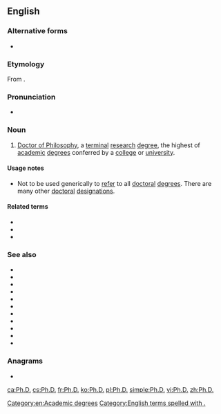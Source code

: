{{also|PhD}}
==English==
{{wikipedia}}

===Alternative forms===
* {{l|en|PhD}}

===Etymology===
From {{etyl|la|en}} {{m|la|[[philosophia|philosophiae]] [[doctor]]}}.

===Pronunciation===
* {{IPA|lang=en|/ˈpiːˌeɪ̯tʃˈdiː/}}

===Noun===
{{en-noun|?}}

# [[Doctor of Philosophy]], a [[terminal]] [[research]] [[degree]], the highest of [[academic]] [[degree]]s conferred by a [[college]] or [[university]].

====Usage notes====
* Not to be used generically to [[refer]] to all [[doctoral]] [[degree]]s. There are many other [[doctoral]] [[designation]]s.

====Related terms====
* {{l|en|doctor}}
* {{l|en|doctoral}}
* {{l|en|doctorate}}

===See also===
* {{l|en|ABD}}
* {{l|en|D.A.}}
* {{l|en|D.Arch.}}
* {{l|en|D.B.A.}}
* {{l|en|D.F.A.}}
* {{l|en|D.M.A.}}
* {{l|en|D.M.L.}}
* {{l|en|D.Sc.}}
* {{l|en|Ed.D.}}
* {{l|en|Th.D.}}
* {{l|en|J.D.}}

===Anagrams===
* {{l|en|D.P.H.}}

[[Category:en:Academic degrees]]

[[Category:English terms spelled with .]]

[[ca:Ph.D.]]
[[cs:Ph.D.]]
[[fr:Ph.D.]]
[[ko:Ph.D.]]
[[pl:Ph.D.]]
[[simple:Ph.D.]]
[[vi:Ph.D.]]
[[zh:Ph.D.]]